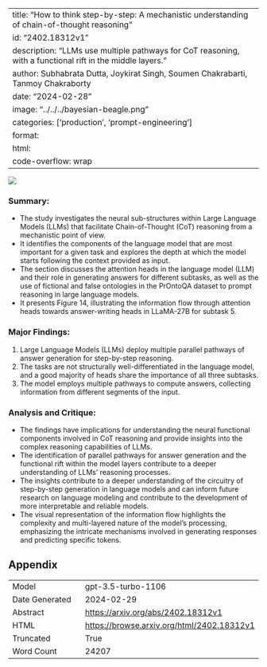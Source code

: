 
---
title: "How to think step-by-step: A mechanistic understanding of chain-of-thought reasoning"
id: "2402.18312v1"
description: "LLMs use multiple pathways for CoT reasoning, with a functional rift in the middle layers."
author: Subhabrata Dutta, Joykirat Singh, Soumen Chakrabarti, Tanmoy Chakraborty
date: "2024-02-28"
image: "../../../bayesian-beagle.png"
categories: ['production', 'prompt-engineering']
format:
  html:
    code-overflow: wrap
---

![](../../../bayesian-beagle.png)

### Summary:
- The study investigates the neural sub-structures within Large Language Models (LLMs) that facilitate Chain-of-Thought (CoT) reasoning from a mechanistic point of view.
- It identifies the components of the language model that are most important for a given task and explores the depth at which the model starts following the context provided as input.
- The section discusses the attention heads in the language model (LLM) and their role in generating answers for different subtasks, as well as the use of fictional and false ontologies in the PrOntoQA dataset to prompt reasoning in large language models.
- It presents Figure 14, illustrating the information flow through attention heads towards answer-writing heads in LLaMA-27B for subtask 5.

### Major Findings:
1. Large Language Models (LLMs) deploy multiple parallel pathways of answer generation for step-by-step reasoning.
2. The tasks are not structurally well-differentiated in the language model, and a good majority of heads share the importance of all three subtasks.
3. The model employs multiple pathways to compute answers, collecting information from different segments of the input.

### Analysis and Critique:
- The findings have implications for understanding the neural functional components involved in CoT reasoning and provide insights into the complex reasoning capabilities of LLMs.
- The identification of parallel pathways for answer generation and the functional rift within the model layers contribute to a deeper understanding of LLMs' reasoning processes.
- The insights contribute to a deeper understanding of the circuitry of step-by-step generation in language models and can inform future research on language modeling and contribute to the development of more interpretable and reliable models.
- The visual representation of the information flow highlights the complexity and multi-layered nature of the model's processing, emphasizing the intricate mechanisms involved in generating responses and predicting specific tokens.

## Appendix

|          |          |
|----------|----------|
| Model     | gpt-3.5-turbo-1106       |
| Date Generated     | 2024-02-29       |
| Abstract | [https://arxiv.org/abs/2402.18312v1](https://arxiv.org/abs/2402.18312v1)        |
| HTML     | [https://browse.arxiv.org/html/2402.18312v1](https://browse.arxiv.org/html/2402.18312v1)       |
| Truncated       | True       |
| Word Count       | 24207       |